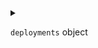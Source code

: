 
<details>
<summary>

`deployments`  <span class="config-field-type">object</span> 

</summary>

Deployments references the deployments section

</details>
